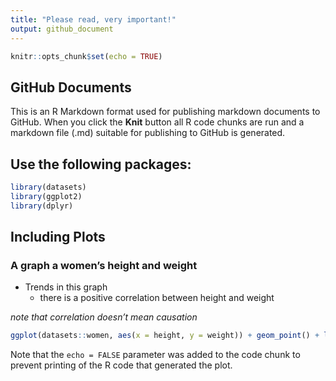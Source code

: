 ```yaml
---
title: "Please read, very important!"
output: github_document
---
```


```r
knitr::opts_chunk$set(echo = TRUE)
```

## GitHub Documents

This is an R Markdown format used for publishing markdown documents to GitHub. When you click the **Knit** button all R code chunks are run and a markdown file (.md) suitable for publishing to GitHub is generated.

## Use the following packages:

```r
library(datasets)
library(ggplot2)
library(dplyr)
```

## Including Plots

### A graph a women's height and weight

* Trends in this graph
  + there is a positive correlation between height and weight
  
*note that correlation doesn't mean causation*

```r
ggplot(datasets::women, aes(x = height, y = weight)) + geom_point() + labs(title = "Women's height and weight", y = "weight (in lbs)", x = "height (in)")
```

Note that the `echo = FALSE` parameter was added to the code chunk to prevent printing of the R code that generated the plot.
